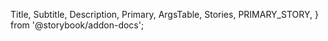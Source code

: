   Title,
  Subtitle,
  Description,
  Primary,
  ArgsTable,
  Stories,
  PRIMARY_STORY,
} from '@storybook/addon-docs';

<Title />
# Replacing DocsPage with custom `MDX` content

This file is a documentation-only `MDX`file to customize Storybook's [DocsPage](https://storybook.js.org/docs/react/writing-docs/docs-page#replacing-docspage).

It can be further expanded with your own code snippets and include specific information related to your stories.

For example:

{/* <Subtitle /> */}
{/* <Description /> */}
<Primary />
{/* <ArgsTable story={PRIMARY_STORY} /> */}
{/* <Stories /> */}
